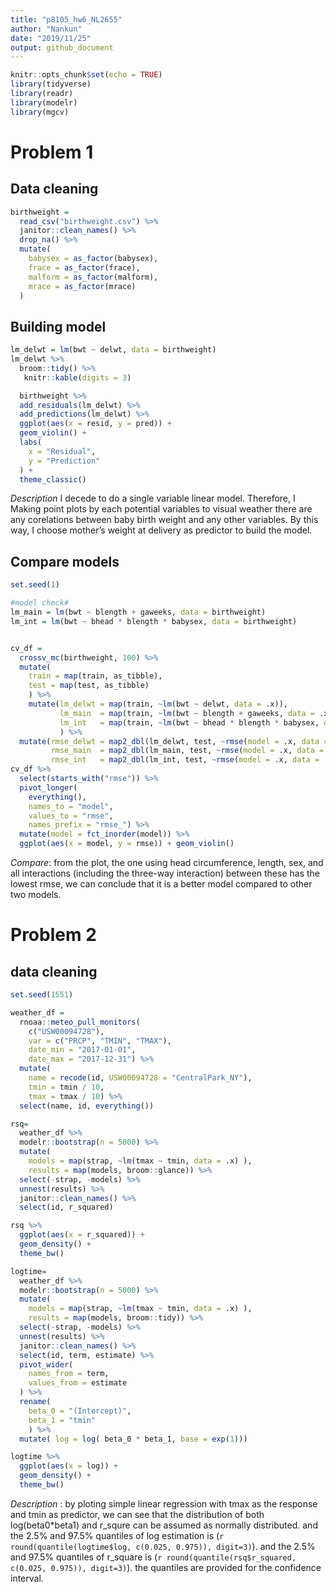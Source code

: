 ```yaml
---
title: "p8105_hw6_NL2655"
author: "Nankun"
date: "2019/11/25"
output: github_document
---
```


```r
knitr::opts_chunk$set(echo = TRUE)
library(tidyverse)
library(readr)
library(modelr)
library(mgcv)
```

# Problem 1

## Data cleaning

```r
birthweight =
  read_csv("birthweight.csv") %>% 
  janitor::clean_names() %>% 
  drop_na() %>% 
  mutate(
    babysex = as_factor(babysex),
    frace = as_factor(frace),
    malform = as_factor(malform),
    mrace = as_factor(mrace)
  )
```

## Building model

```r
lm_delwt = lm(bwt ~ delwt, data = birthweight)
lm_delwt %>% 
  broom::tidy() %>% 
   knitr::kable(digits = 3)

  birthweight %>%  
  add_residuals(lm_delwt) %>% 
  add_predictions(lm_delwt) %>% 
  ggplot(aes(x = resid, y = pred)) +
  geom_violin() +
  labs(
    x = "Residual",
    y = "Prediction"
  ) +
  theme_classic()
```

*Description* I decede to do a single variable linear model. Therefore, I Making point plots by each potential variables to visual weather there are any corelations between baby birth weight and any other variables. By this way, I choose mother’s weight at delivery as predictor to build the model.


## Compare models

```r
set.seed(1)

#model check#
lm_main = lm(bwt ~ blength + gaweeks, data = birthweight)
lm_int = lm(bwt ~ bhead * blength * babysex, data = birthweight)


cv_df = 
  crossv_mc(birthweight, 100) %>% 
  mutate(
    train = map(train, as_tibble),
    test = map(test, as_tibble)
    ) %>% 
    mutate(lm_delwt = map(train, ~lm(bwt ~ delwt, data = .x)),
           lm_main  = map(train, ~lm(bwt ~ blength + gaweeks, data = .x)),
           lm_int   = map(train, ~lm(bwt ~ bhead * blength * babysex, data = .x))
           ) %>% 
  mutate(rmse_delwt = map2_dbl(lm_delwt, test, ~rmse(model = .x, data = .y)),
         rmse_main  = map2_dbl(lm_main, test, ~rmse(model = .x, data = .y)),
         rmse_int   = map2_dbl(lm_int, test, ~rmse(model = .x, data = .y)))
cv_df %>% 
  select(starts_with("rmse")) %>% 
  pivot_longer(
    everything(),
    names_to = "model", 
    values_to = "rmse",
    names_prefix = "rmse_") %>% 
  mutate(model = fct_inorder(model)) %>% 
  ggplot(aes(x = model, y = rmse)) + geom_violin()
```

*Compare*: from the plot, the one using head circumference, length, sex, and all interactions (including the three-way interaction) between these has the lowest rmse, we can conclude that it is a better model compared to other two models.

# Problem 2

## data cleaning

```r
set.seed(1551)

weather_df = 
  rnoaa::meteo_pull_monitors(
    c("USW00094728"),
    var = c("PRCP", "TMIN", "TMAX"), 
    date_min = "2017-01-01",
    date_max = "2017-12-31") %>%
  mutate(
    name = recode(id, USW00094728 = "CentralPark_NY"),
    tmin = tmin / 10,
    tmax = tmax / 10) %>%
  select(name, id, everything())

rsq=
  weather_df %>% 
  modelr::bootstrap(n = 5000) %>% 
  mutate(
    models = map(strap, ~lm(tmax ~ tmin, data = .x) ),
    results = map(models, broom::glance)) %>% 
  select(-strap, -models) %>% 
  unnest(results) %>%
  janitor::clean_names() %>%
  select(id, r_squared)

rsq %>% 
  ggplot(aes(x = r_squared)) + 
  geom_density() + 
  theme_bw()

logtime=
  weather_df %>% 
  modelr::bootstrap(n = 5000) %>% 
  mutate(
    models = map(strap, ~lm(tmax ~ tmin, data = .x) ),
    results = map(models, broom::tidy)) %>% 
  select(-strap, -models) %>% 
  unnest(results) %>%
  janitor::clean_names() %>% 
  select(id, term, estimate) %>% 
  pivot_wider(
    names_from = term,
    values_from = estimate
  ) %>% 
  rename(
    beta_0 = "(Intercept)",
    beta_1 = "tmin"
    ) %>% 
  mutate( log = log( beta_0 * beta_1, base = exp(1)))

logtime %>% 
  ggplot(aes(x = log)) + 
  geom_density() + 
  theme_bw()
```

*Description* :
by ploting simple linear regression with tmax as the response and tmin as predictor, we can see that the distribution of both log(beta0*beta1) and r_squre can be assumed as normally distributed. and the 2.5% and 97.5% quantiles of log estimation is (`r round(quantile(logtime$log, c(0.025, 0.975)), digit=3)`). and the 2.5% and 97.5% quantiles of r_square is (`r round(quantile(rsq$r_squared, c(0.025, 0.975)), digit=3)`). the quantiles are provided for the confidence interval.